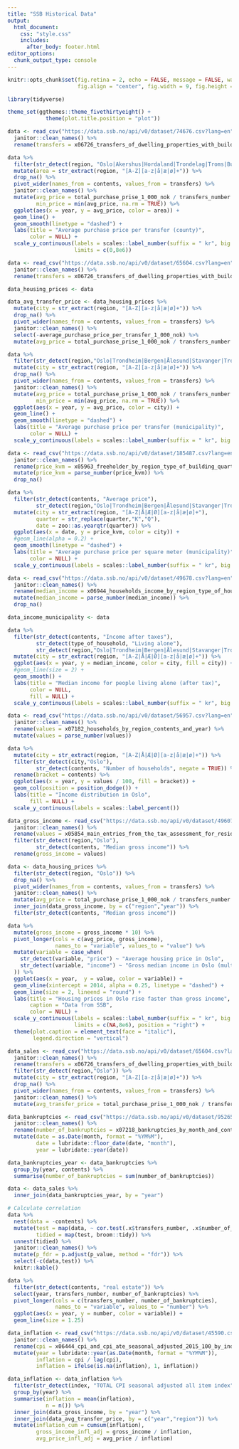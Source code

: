 ```yaml
---
title: "SSB Historical Data"
output:
  html_document:
    css: "style.css"
    includes:
      after_body: footer.html
editor_options:
  chunk_output_type: console
---
```


```r
knitr::opts_chunk$set(fig.retina = 2, echo = FALSE, message = FALSE, warning = FALSE, 
                      fig.align = "center", fig.width = 9, fig.height = 6, out.width = "100%")
```

```r
library(tidyverse)

theme_set(ggthemes::theme_fivethirtyeight() + 
            theme(plot.title.position = "plot"))
```

```r
data <- read_csv("https://data.ssb.no/api/v0/dataset/74676.csv?lang=en", locale = readr::locale(encoding = "latin1")) %>% 
  janitor::clean_names() %>%
  rename(transfers = x06726_transfers_of_dwelling_properties_with_building_free_market_sale_by_region_year_and_contents)

data %>% 
  filter(str_detect(region, "Oslo|Akershus|Hordaland|Trondelag|Troms|Buskerud|Telemark|Rogaland|Finnmark")) %>% 
  mutate(area = str_extract(region, "[A-Z][a-z|å|æ|ø]+")) %>% 
  drop_na() %>% 
  pivot_wider(names_from = contents, values_from = transfers) %>% 
  janitor::clean_names() %>% 
  mutate(avg_price = total_purchase_prise_1_000_nok / transfers_number * 1000,
         min_price = min(avg_price, na.rm = TRUE)) %>% 
  ggplot(aes(x = year, y = avg_price, color = area)) +
  geom_line() + 
  geom_smooth(linetype = "dashed") +
  labs(title = "Average purchase price per transfer (county)",
       color = NULL) +
  scale_y_continuous(labels = scales::label_number(suffix = " kr", big.mark = " "),
                     limits = c(0,8e6))
```

```r
data <- read_csv("https://data.ssb.no/api/v0/dataset/65604.csv?lang=en", locale = readr::locale(encoding = "latin1"), na = "..") %>% 
  janitor::clean_names() %>% 
  rename(transfers = x06726_transfers_of_dwelling_properties_with_building_free_market_sale_by_region_year_and_contents) 

data_housing_prices <- data

data_avg_transfer_price <- data_housing_prices %>% 
  mutate(city = str_extract(region, "[A-Z][a-z|å|æ|ø]+")) %>% 
  drop_na() %>% 
  pivot_wider(names_from = contents, values_from = transfers) %>% 
  janitor::clean_names() %>% 
  select(-average_purchase_price_per_transfer_1_000_nok) %>% 
  mutate(avg_price = total_purchase_prise_1_000_nok / transfers_number * 1000)

data %>% 
  filter(str_detect(region,"Oslo|Trondheim|Bergen|Ålesund|Stavanger|Tromsø|Bodø")) %>% 
  mutate(city = str_extract(region, "[A-Z][a-z|å|æ|ø]+")) %>% 
  drop_na() %>% 
  pivot_wider(names_from = contents, values_from = transfers) %>% 
  janitor::clean_names() %>% 
  mutate(avg_price = total_purchase_prise_1_000_nok / transfers_number * 1000,
         min_price = min(avg_price, na.rm = TRUE)) %>% 
  ggplot(aes(x = year, y = avg_price, color = city)) +
  geom_line() + 
  geom_smooth(linetype = "dashed") +
  labs(title = "Average purchase price per transfer (municipality)",
       color = NULL) +
  scale_y_continuous(labels = scales::label_number(suffix = " kr", big.mark = " "))
```

```r
data <- read_csv("https://data.ssb.no/api/v0/dataset/185487.csv?lang=en", locale = readr::locale(encoding = "latin1")) %>% 
  janitor::clean_names() %>% 
  rename(price_kvm = x05963_freeholder_by_region_type_of_building_quarter_and_contents) %>% 
  mutate(price_kvm = parse_number(price_kvm)) %>% 
  drop_na()

data %>% 
  filter(str_detect(contents, "Average price"),
         str_detect(region,"Oslo|Trondheim|Bergen|Ålesund|Stavanger|Tromsø|Bodø")) %>% 
  mutate(city = str_extract(region, "[A-Z|Å|Æ|Ø][a-z|å|æ|ø]+"),
         quarter = str_replace(quarter,"K","Q"),
         date = zoo::as.yearqtr(quarter)) %>% 
  ggplot(aes(x = date, y = price_kvm, color = city)) +
  #geom_line(alpha = 0.2) + 
  geom_smooth(linetype = "dashed") +
  labs(title = "Average purchase price per square meter (municipality)",
       color = NULL) +
  scale_y_continuous(labels = scales::label_number(suffix = " kr", big.mark = " "))
```

```r
data <- read_csv("https://data.ssb.no/api/v0/dataset/49678.csv?lang=en", locale = readr::locale(encoding = "latin1")) %>% 
  janitor::clean_names() %>% 
  rename(median_income = x06944_households_income_by_region_type_of_household_year_and_contents) %>% 
  mutate(median_income = parse_number(median_income)) %>% 
  drop_na()

data_income_municipality <- data

data %>% 
  filter(str_detect(contents, "Income after taxes"),
         str_detect(type_of_household, "Living alone"),
         str_detect(region,"Oslo|Trondheim|Bergen|Ålesund|Stavanger|Tromsø|Bodø")) %>% 
  mutate(city = str_extract(region, "[A-Z|Å|Æ|Ø][a-z|å|æ|ø]+")) %>% 
  ggplot(aes(x = year, y = median_income, color = city, fill = city)) +
  #geom_line(size = 2) + 
  geom_smooth() +
  labs(title = "Median income for people living alone (after tax)",
       color = NULL,
       fill = NULL) +
  scale_y_continuous(labels = scales::label_number(suffix = " kr", big.mark = " "))
```

```r
data <- read_csv("https://data.ssb.no/api/v0/dataset/56957.csv?lang=en", locale = readr::locale(encoding = "latin1")) %>% 
  janitor::clean_names() %>% 
  rename(values = x07182_households_by_region_contents_and_year) %>% 
  mutate(values = parse_number(values))

data %>% 
  mutate(city = str_extract(region, "[A-Z|Å|Æ|Ø][a-z|å|æ|ø]+")) %>% 
  filter(str_detect(city,"Oslo"),
         str_detect(contents, "Number of households", negate = TRUE)) %>% 
  rename(bracket = contents) %>% 
  ggplot(aes(x = year, y = values / 100, fill = bracket)) +
  geom_col(position = position_dodge()) +
  labs(title = "Income distribution in Oslo",
       fill = NULL) +
  scale_y_continuous(labels = scales::label_percent())
```

```r
data_gross_income <- read_csv("https://data.ssb.no/api/v0/dataset/49607.csv?lang=en", locale = readr::locale(encoding = "latin1")) %>% 
  janitor::clean_names() %>% 
  rename(values = x05854_main_entries_from_the_tax_assessment_for_residents_17_years_and_older_nok_by_region_age_year_and_contents) %>% 
  filter(str_detect(region,"Oslo"),
         str_detect(contents, "Median gross income")) %>% 
  rename(gross_income = values)

data <- data_housing_prices %>% 
  filter(str_detect(region, "Oslo")) %>% 
  drop_na() %>% 
  pivot_wider(names_from = contents, values_from = transfers) %>% 
  janitor::clean_names() %>% 
  mutate(avg_price = total_purchase_prise_1_000_nok / transfers_number * 1000) %>% 
  inner_join(data_gross_income, by = c("region","year")) %>% 
  filter(str_detect(contents, "Median gross income"))

data %>% 
  mutate(gross_income = gross_income * 10) %>% 
  pivot_longer(cols = c(avg_price, gross_income),
               names_to = "variable", values_to = "value") %>% 
  mutate(variable = case_when(
    str_detect(variable, "price") ~ "Average housing price in Oslo",
    str_detect(variable, "income") ~ "Gross median income in Oslo (multiplied by 10)"
  )) %>% 
  ggplot(aes(x = year,  y = value, color = variable)) + 
  geom_vline(xintercept = 2014, alpha = 0.25, linetype = "dashed") + 
  geom_line(size = 2, lineend = "round") + 
  labs(title = "Housing prices in Oslo rise faster than gross income",
       caption = "Data from SSB",
       color = NULL) +
  scale_y_continuous(labels = scales::label_number(suffix = " kr", big.mark = " "),
                     limits = c(NA,8e6), position = "right") +
  theme(plot.caption = element_text(face = "italic"),
        legend.direction = "vertical")
```


```r
data_sales <- read_csv("https://data.ssb.no/api/v0/dataset/65604.csv?lang=en", locale = readr::locale(encoding = "latin1"), na = "..") %>% 
  janitor::clean_names() %>% 
  rename(transfers = x06726_transfers_of_dwelling_properties_with_building_free_market_sale_by_region_year_and_contents) %>%
  filter(str_detect(region,"Oslo")) %>% 
  mutate(city = str_extract(region, "[A-Z][a-z|å|æ|ø]+")) %>% 
  drop_na() %>% 
  pivot_wider(names_from = contents, values_from = transfers) %>% 
  janitor::clean_names() %>% 
  mutate(avg_transfer_price = total_purchase_prise_1_000_nok / transfers_number * 1000)

data_bankruptcies <- read_csv("https://data.ssb.no/api/v0/dataset/95265.csv?lang=en", locale = readr::locale(encoding = "latin1"), na = "..") %>% 
  janitor::clean_names() %>% 
  rename(number_of_bankruptcies = x07218_bankruptcies_by_month_and_contents) %>% 
  mutate(date = as.Date(month, format = "%YM%M"),
         date = lubridate::floor_date(date, "month"),
         year = lubridate::year(date))

data_bankruptcies_year <- data_bankruptcies %>% 
  group_by(year, contents) %>% 
  summarise(number_of_bankruptcies = sum(number_of_bankruptcies))

data <- data_sales %>% 
  inner_join(data_bankruptcies_year, by = "year")

# Calculate correlation
data %>% 
  nest(data = -contents) %>%
  mutate(test = map(data, ~ cor.test(.x$transfers_number, .x$number_of_bankruptcies, method = "spearman")),
         tidied = map(test, broom::tidy)) %>% 
  unnest(tidied) %>% 
  janitor::clean_names() %>% 
  mutate(p_fdr = p.adjust(p_value, method = "fdr")) %>% 
  select(-c(data,test)) %>% 
  knitr::kable()

data %>% 
  filter(str_detect(contents, "real estate")) %>% 
  select(year, transfers_number, number_of_bankruptcies) %>% 
  pivot_longer(cols = c(transfers_number, number_of_bankruptcies),
               names_to = "variable", values_to = "number") %>% 
  ggplot(aes(x = year, y = number, color = variable)) + 
  geom_line(size = 1.25)
```

```r
data_inflation <- read_csv("https://data.ssb.no/api/v0/dataset/45590.csv?lang=en", locale = readr::locale(encoding = "latin1"), na = ".") %>% 
  janitor::clean_names() %>% 
  rename(cpi = x06444_cpi_and_cpi_ate_seasonal_adjusted_2015_100_by_index_month_and_contents) %>% 
  mutate(year = lubridate::year(as.Date(month, format = "%YM%M")),
         inflation = cpi / lag(cpi),
         inflation = ifelse(is.na(inflation), 1, inflation))

data_inflation <- data_inflation %>% 
  filter(str_detect(index, "TOTAL CPI seasonal adjusted all item index")) %>% 
  group_by(year) %>% 
  summarise(inflation = mean(inflation),
            n = n()) %>% 
  inner_join(data_gross_income, by = "year") %>% 
  inner_join(data_avg_transfer_price, by = c("year","region")) %>% 
  mutate(inflation_cum = cumsum(inflation),
         gross_income_infl_adj = gross_income / inflation,
         avg_price_infl_adj = avg_price / inflation)
```



